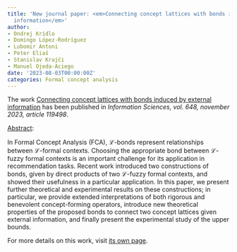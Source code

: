 ```yaml
---
title: 'New journal paper: <em>Connecting concept lattices with bonds induced by external
  information</em>'
author:
- Ondrej Krídlo
- Domingo López-Rodríguez
- Lubomir Antoni
- Peter Eliaš
- Stanislav Krajči
- Manuel Ojeda-Aciego
date: '2023-08-03T00:00:00Z'
categories: Formal concept analysis
---
```


The work <u>Connecting concept lattices with bonds induced by external information</u> has been published in <em><em>Information Sciences</em>, vol. 648, november 2023, article 119498</em>.

<u>Abstract</u>:



In Formal Concept Analysis (FCA), $\mathcal L$-bonds represent relationships between $\mathcal L$-formal contexts. Choosing the appropriate bond between $\mathcal L$-fuzzy formal contexts is an important challenge for its application in recommendation tasks. Recent work introduced two constructions of bonds, given by direct products of two $\mathcal L$-fuzzy formal contexts, and showed their usefulness in a particular application. In this paper, we present further theoretical and experimental results on these constructions; in particular, we provide extended interpretations of both rigorous and benevolent concept-forming operators, introduce new theoretical properties of the proposed bonds to connect two concept lattices given external information, and finally present the experimental study of the upper bounds.




For more details on this work, visit <a href='/publications/journals/2023-insci'>its own page</a>.
